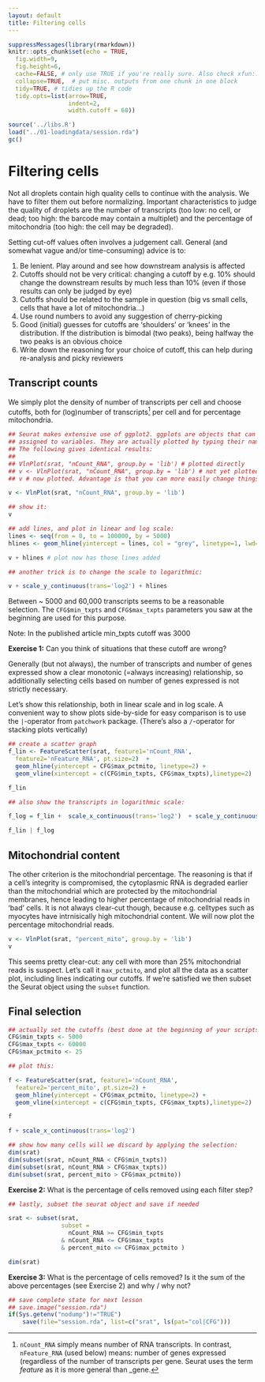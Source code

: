 ```yaml
---
layout: default
title: Filtering cells
---
```


<!-- stuff to make Rmarkdown do what we want:  -->
```r
suppressMessages(library(rmarkdown))
knitr::opts_chunk$set(echo = TRUE,
  fig.width=9,
  fig.height=6,
  cache=FALSE, # only use TRUE if you're really sure. Also check xfun::cache_rds
  collapse=TRUE,  # put misc. outputs from one chunk in one block
  tidy=TRUE, # tidies up the R code
  tidy.opts=list(arrow=TRUE, 
                 indent=2,
                 width.cutoff = 60))
```

<!-- load complete state from previous lesson -->
```r
source('../libs.R')
load("../01-loadingdata/session.rda")
gc()

```
# Filtering cells

Not all droplets contain high quality cells to continue with the
analysis.  We have to filter them out before normalizing.  Important
characteristics to judge the quality of droplets are the number of
transcripts (too low: no cell, or dead; too high: the barcode may
contain a multiplet) and the percentage of mitochondria (too high: the cell may
be degraded). 

Setting cut-off values often involves a judgement call. General (and
somewhat vague and/or time-consuming) advice is to:

1. Be lenient. Play around and see how downstream analysis is affected
2. Cutoffs should not be very critical: changing a cutoff by e.g. 10% should change the downstream results by much less than 10% (even if those results can  only be judged by eye)
3. Cutoffs should be related to the sample in question (big vs small cells, cells that have a lot of mitochondria...)
4. Use round numbers to avoid any suggestion of cherry-picking
5. Good (initial) guesses for cutoffs are 'shoulders' or 'knees' in the distribution. If the distribution is bimodal (two peaks), being halfway the two peaks is an obvious choice
6. Write down the reasoning for your choice of cutoff, this can help during re-analysis and picky reviewers

##  Transcript counts

We simply plot the density of number of transcripts per cell and choose
cutoffs, both for (log)number of transcripts[^naming] per cell and for
percentage mitochondria.

[^naming]: `nCount_RNA` simply means number of RNA transcripts. In contrast, `nFeature_RNA` (used below) means: number of genes expressed (regardless of the number of transcripts per gene. Seurat uses the term _feature_ as it is more general than _gene.

```r

## Seurat makes extensive use of ggplot2. ggplots are objects that can be 
## assigned to variables. They are actually plotted by typing their name.
## The following gives identical results:
##
## VlnPlot(srat, "nCount_RNA", group.by = 'lib') # plotted directly
## v <- VlnPlot(srat, "nCount_RNA", group.by = 'lib') # not yet plotted
## v # now plotted. Advantage is that you can more easily change things

v <- VlnPlot(srat, "nCount_RNA", group.by = 'lib')

## show it:
v 

## add lines, and plot in linear and log scale:
lines <- seq(from = 0, to = 100000, by = 5000)
hlines <- geom_hline(yintercept = lines, col = "grey", linetype=1, lwd=0.1)

v + hlines # plot now has those lines added

## another trick is to change the scale to logarithmic:

v + scale_y_continuous(trans='log2') + hlines

```

Between ~ 5000 and 60,000 transcripts seems to be a reasonable
selection. The `CFG$min_txpts` and `CFG$max_txpts` parameters you saw at
the beginning are used for this purpose.

Note: In the published article min_txpts cutoff was 3000

**Exercise 1:** Can you think of situations that these cutoff are wrong?

Generally (but not always), the number of transcripts and number of
genes expressed show a clear monotonic (=always increasing)
relationship, so additionally selecting cells based on number of genes
expressed is not strictly necessary.

Let's show this relationship, both in linear scale and in log scale.  A
convenient way to show plots side-by-side for easy comparison is to use
the `|`-operator from `patchwork` package.  (There's also a `/`-operator
for stacking plots vertically)

```r

## create a scatter graph
f_lin <- FeatureScatter(srat, feature1='nCount_RNA', 
  feature2='nFeature_RNA', pt.size=2)  + 
  geom_hline(yintercept = CFG$max_pctmito, linetype=2) +
  geom_vline(xintercept = c(CFG$min_txpts, CFG$max_txpts),linetype=2)

f_lin

## also show the transcripts in logarithmic scale:

f_log = f_lin +  scale_x_continuous(trans='log2')  + scale_y_continuous(trans='log2') 

f_lin | f_log

```

## Mitochondrial content

The other criterion is the mitochondrial percentage.  The reasoning is
that if a cell's integrity is compromised, the cytoplasmic RNA is
degraded earlier than the mitochondrial which are protected by the
mitochondrial membranes, hence leading to higher percentage of
mitochondrial reads in 'bad' cells. It is not always clear-cut though,
because e.g. celltypes such as myocytes have intrnisically high
mitochondrial content. We will now plot the percentage mitochondrial reads.

```r

v <- VlnPlot(srat, "percent_mito", group.by = 'lib')
v

```

This seems pretty clear-cut: any cell with more than 25% mitochondrial
reads is suspect. Let's call it `max_pctmito`, and plot all the data as a
scatter plot, including lines indicating our cutoffs. If we're satisfied
we then subset the Seurat object using the `subset` function.

## Final selection

```r

## actually set the cutoffs (best done at the beginning of your scripts to keep things tidy)
CFG$min_txpts <- 5000
CFG$max_txpts <- 60000
CFG$max_pctmito <- 25

## plot this:

f <- FeatureScatter(srat, feature1='nCount_RNA',
  feature2='percent_mito', pt.size=2) +
  geom_hline(yintercept = CFG$max_pctmito, linetype=2) +
  geom_vline(xintercept = c(CFG$min_txpts, CFG$max_txpts),linetype=2)

f

f + scale_x_continuous(trans='log2') 

## show how many cells will we discard by applying the selection:
dim(srat)
dim(subset(srat, nCount_RNA < CFG$min_txpts))
dim(subset(srat, nCount_RNA > CFG$max_txpts))
dim(subset(srat, percent_mito > CFG$max_pctmito))

```

**Exercise 2:** What is the percentage of cells removed using each filter step?

```r
## lastly, subset the seurat object and save if needed

srat <- subset(srat,
               subset =
                 nCount_RNA >= CFG$min_txpts
               & nCount_RNA <= CFG$max_txpts
               & percent_mito <= CFG$max_pctmito ) 

dim(srat)

```

**Exercise 3:** What is the percentage of cells removed? Is it the sum of the above percentages (see Exercise 2) and why / why not?

<!-- lastly, save the complete sesssion for the next time -->
```r
## save complete state for next lesson
## save.image("session.rda")
if(Sys.getenv("nodump")!="TRUE")
    save(file="session.rda", list=c("srat", ls(pat="col|CFG")))
```

